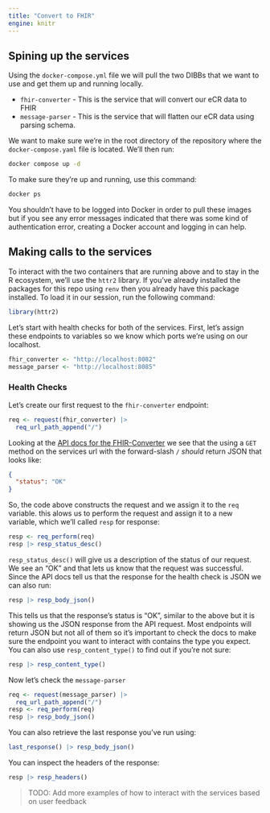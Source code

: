 ```yaml
---
title: "Convert to FHIR"
engine: knitr
---
```


## Spining up the services

Using the `docker-compose.yml` file we will pull the two DIBBs that we want to use and get them up and running locally.

* `fhir-converter` - This is the service that will convert our eCR data to FHIR
* `message-parser` - This is the service that will flatten our eCR data using parsing schema.

We want to make sure we're in the root directory of the repository where the `docker-compose.yaml` file is located. We'll then run:

```bash
docker compose up -d
```

To make sure they're up and running, use this command:

```bash
docker ps
```


::: {.callout-note}
You shouldn't have to be logged into Docker in order to pull these images but if you see any error messages indicated that there was some kind of authentication error, creating a Docker account and logging in can help.
:::

## Making calls to the services

To interact with the two containers that are running above and to stay in the R ecosystem, we'll use the `httr2` library. If you've already installed the packages for this repo using `renv` then you already have this package installed. To load it in our session, run the following command:

```r
library(httr2)
```

Let's start with health checks for both of the services. First, let's assign these endpoints to variables so we know which ports we're using on our localhost.

```r
fhir_converter <- "http://localhost:8082"
message_parser <- "http://localhost:8085"
```

### Health Checks

Let's create our first request to the `fhir-converter` endpoint:

```r
req <- request(fhir_converter) |>
  req_url_path_append("/")
```

Looking at the [API docs for the FHIR-Converter](https://cdcgov.github.io/phdi/latest/containers/fhir-converter.html) we see that the using a `GET` method on the services url with the forward-slash `/` _should_ return JSON that looks like:

```json
{
  "status": "OK"
}
```

So, the code above constructs the request and we assign it to the `req` variable. this alows us to perform the request and assign it to a new variable, which we'll called `resp` for response:

```r
resp <- req_perform(req)
resp |> resp_status_desc()
```

`resp_status_desc()` will give us a description of the status of our request. We see an "OK" and that lets us know that the request was successful. Since the API docs tell us that the response for the health check is JSON we can also run:

```r
resp |> resp_body_json()
```

This tells us that the response's status is "OK", similar to the above but it is showing us the JSON response from the API request. Most endpoints will return JSON but not all of them so it's important to check the docs to make sure the endpoint you want to interact with contains the type you expect. You can also use `resp_content_type()` to find out if you're not sure:

```r
resp |> resp_content_type()
```

Now let's check the `message-parser`

```r
req <- request(message_parser) |>
  req_url_path_append("/")
resp <- req_perform(req)
resp |> resp_body_json()
```

You can also retrieve the last response you've run using:

```r
last_response() |> resp_body_json()
```

You can inspect the headers of the response:

```r
resp |> resp_headers()
```

> TODO: Add more examples of how to interact with the services based on user feedback
